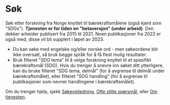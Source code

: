 # Søk

Søk etter forskning fra Norge knyttet til bærekraftsmålene (også kjent som "SDGs"). 
**Tjenesten er for tiden en "betaversjon" (under arbeid)**. Den dekker arbeider publisert fra 2015 til 2021. Noen publikasjoner fra 2022 er også med, disse vil bli supplert i løpet av 2023. 

* Du kan søke med engelske og/eller norske ord - men søkeordene blir ikke oversatt, så bruk begge språk for å få flest mulig resultater.
* Bruk filteret "SDG tema" til å velge forskning knyttet til et spesifikt bærekraftsmål (SDG). Hvis du trenger å snevre inn søket ditt ytterligere, kan du bruke filteret "SDG tema, delmål" (for å avgrense til delmål under bærekraftsmålet), eller filteret "SDG handling" (for å avgrense til publikasjoner som nevner handlingene i bærekraftsmålet).

Om du trenger hjelp, sjekk [Søkeveiledning](/hjelp/sokehjelp), [Ofte stilte spørsmål](/hjelp/ofte-stilte-sporsmal), eller [Om tjenesten](/om/om-tjenesten).


<Search />
